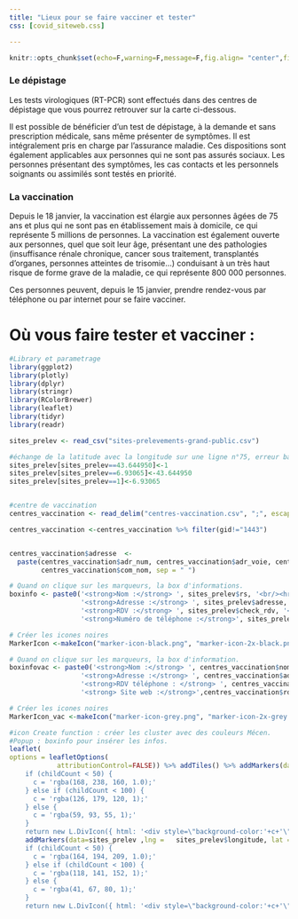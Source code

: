 ```yaml
---
title: "Lieux pour se faire vacciner et tester"
css: [covid_siteweb.css]

---
```


```r
knitr::opts_chunk$set(echo=F,warning=F,message=F,fig.align= "center",fig.height= 5, fig.width= 8.5)

```
### Le dépistage
Les tests virologiques (RT-PCR) sont effectués dans des centres de dépistage que vous pourrez retrouver sur la carte ci-dessous.
 
Il est possible de bénéficier d’un test de dépistage, à la demande et sans prescription médicale, sans même présenter de symptômes. Il est intégralement pris en charge par l'assurance maladie. Ces dispositions sont également applicables aux personnes qui ne sont pas assurés sociaux. Les personnes présentant des symptômes, les cas contacts et les personnels soignants ou assimilés sont testés en priorité.


### La vaccination 


Depuis le 18 janvier, la vaccination est élargie aux personnes âgées de 75 ans et plus qui ne sont pas en établissement mais à domicile, ce qui représente 5 millions de personnes. La vaccination est également ouverte aux personnes, quel que soit leur âge, présentant une des pathologies (insuffisance rénale chronique, cancer sous traitement, transplantés d’organes, personnes atteintes de trisomie…) conduisant à un très haut risque de forme grave de la maladie, ce qui représente 800 000 personnes.

Ces personnes peuvent, depuis le 15 janvier, prendre rendez-vous par téléphone ou par internet pour se faire vacciner.


# Où vous faire tester et vacciner :
```r
#Library et parametrage
library(ggplot2)
library(plotly)
library(dplyr)
library(stringr)
library(RColorBrewer)
library(leaflet)
library(tidyr)
library(readr)

```

```r
sites_prelev <- read_csv("sites-prelevements-grand-public.csv")

#échange de la latitude avec la longitude sur une ligne n°75, erreur base de donées.
sites_prelev[sites_prelev==43.644950]<-1
sites_prelev[sites_prelev==6.93065]<-43.644950
sites_prelev[sites_prelev==1]<-6.93065


#centre de vaccination
centres_vaccination <- read_delim("centres-vaccination.csv", ";", escape_double = FALSE, trim_ws = TRUE, na = "empty")

centres_vaccination <-centres_vaccination %>% filter(gid!="1443")


centres_vaccination$adresse  <-
  paste(centres_vaccination$adr_num, centres_vaccination$adr_voie, centres_vaccination$com_cp, 
        centres_vaccination$com_nom, sep = " ")


```

```r
# Quand on clique sur les marqueurs, la box d'informations.
boxinfo <- paste0('<strong>Nom :</strong> ', sites_prelev$rs, '<br/><hr>',
                  '<strong>Adresse :</strong> ', sites_prelev$adresse, '<br/>',
                  '<strong>RDV :</strong> ', sites_prelev$check_rdv, '<br/>',
                  '<strong>Numéro de téléphone :</strong>', sites_prelev$tel_rdv,'<br/>')

# Créer les icones noires
MarkerIcon <-makeIcon("marker-icon-black.png", "marker-icon-2x-black.png", 20, 30)

# Quand on clique sur les marqueurs, la box d'information.
boxinfovac <- paste0('<strong>Nom :</strong> ', centres_vaccination$nom, '<br/><hr>',
                  '<strong>Adresse :</strong> ', centres_vaccination$adresse, '<br/>',
                  '<strong>RDV téléphone : </strong> ', centres_vaccination$rdv_tel, '<br/>',
                  '<strong> Site web :</strong>',centres_vaccination$rdv_site_web,'<br/>')

# Créer les icones noires
MarkerIcon_vac <-makeIcon("marker-icon-grey.png", "marker-icon-2x-grey.png", 20, 30)
```

```r
#icon Create function : créer les cluster avec des couleurs Mécen.
#Popup : boxinfo pour insérer les infos.
leaflet(
options = leafletOptions(
            attributionControl=FALSE)) %>% addTiles() %>% addMarkers(data = centres_vaccination, lng =   centres_vaccination$long_coor1, lat =   centres_vaccination$lat_coor1,icon=MarkerIcon_vac,  clusterOptions = markerClusterOptions(iconCreateFunction=JS("function (cluster) {var childCount = cluster.getChildCount();  
    if (childCount < 50) {  
      c = 'rgba(168, 238, 160, 1.0);'
    } else if (childCount < 100) {  
      c = 'rgba(126, 179, 120, 1);'  
    } else { 
      c = 'rgba(59, 93, 55, 1);'  
    }    
    return new L.DivIcon({ html: '<div style=\"background-color:'+c+'\"><span>' + childCount + '</span></div>', className: 'marker-cluster', iconSize: new L.Point(40, 40) });}")), popup = boxinfovac, popupOptions=list(maxHeight=100, maxWidth=300), group = "Centre de vaccination") %>% 
    addMarkers(data=sites_prelev ,lng =   sites_prelev$longitude, lat =   sites_prelev$latitude,icon=MarkerIcon,  clusterOptions = markerClusterOptions(iconCreateFunction=JS("function (cluster) {var childCount = cluster.getChildCount();  
    if (childCount < 50) {  
      c = 'rgba(164, 194, 209, 1.0);'
    } else if (childCount < 100) {  
      c = 'rgba(118, 141, 152, 1);'  
    } else { 
      c = 'rgba(41, 67, 80, 1);'  
    }    
    return new L.DivIcon({ html: '<div style=\"background-color:'+c+'\"><span>' + childCount + '</span></div>', className: 'marker-cluster', iconSize: new L.Point(40, 40) });}")), popup = boxinfo, popupOptions=list(maxHeight=100, maxWidth=300) ,group = "Centre de prélèvement")%>% addLayersControl(overlayGroups=c("Centre de prélèvement","Centre de vaccination"),position = "bottomright",options =layersControlOptions(collapsed = FALSE)) %>%  hideGroup(c("Centre de prélèvement"))

```

